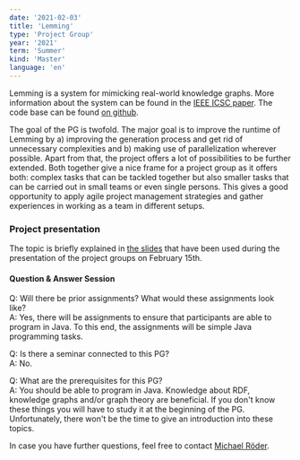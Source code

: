```yaml
---
date: '2021-02-03'
title: 'Lemming'
type: 'Project Group'
year: '2021'
term: 'Summer'
kind: 'Master'
language: 'en'
---
```


Lemming is a system for mimicking real-world knowledge graphs. More information about the system can be found in the [IEEE ICSC paper](https://papers.dice-research.org/2021/ICSC2021_Lemming/Lemming_public.pdf). The code base can be found [on github](https://github.com/dice-group/Lemming).

The goal of the PG is twofold. The major goal is to improve the runtime of Lemming by a) improving the generation process and get rid of unnecessary complexities and b) making use of parallelization wherever possible. Apart from that, the project offers a lot of possibilities to be further extended. Both together give a nice frame for a project group as it offers both: complex tasks that can be tackled together but also smaller tasks that can be carried out in small teams or even single persons. This gives a good opportunity to apply agile project management strategies and gather experiences in working as a team in different setups.

### Project presentation

The topic is briefly explained in [the slides](https://hobbitdata.informatik.uni-leipzig.de/dice-website/pgs/PG_presentations_SS_2021.pdf) that have been used during the presentation of the project groups on February 15th.

#### Question & Answer Session

Q: Will there be prior assignments? What would these assignments look like?<br/>
A: Yes, there will be assignments to ensure that participants are able to program in Java. To this end, the assignments will be simple Java programming tasks.

Q: Is there a seminar connected to this PG?<br/>
A: No.

Q: What are the prerequisites for this PG?<br/>
A: You should be able to program in Java. Knowledge about RDF, knowledge graphs and/or graph theory are beneficial. If you don't know these things you will have to study it at the beginning of the PG. Unfortunately, there won't be the time to give an introduction into these topics.

In case you have further questions, feel free to contact [Michael Röder](https://dice-research.org/MichaelRoeder).
